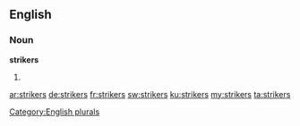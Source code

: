 ==English==

===Noun===
'''strikers'''

# {{plural of|striker}}

[[Category:English plurals]]

[[ar:strikers]]
[[de:strikers]]
[[fr:strikers]]
[[sw:strikers]]
[[ku:strikers]]
[[my:strikers]]
[[ta:strikers]]